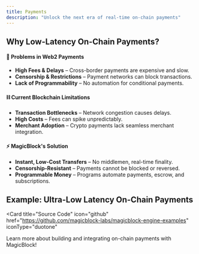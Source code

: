 ```yaml
---
title: Payments
description: "Unlock the next era of real-time on-chain payments"
---
```


## Why Low-Latency On-Chain Payments?

#### 🔴 Problems in Web2 Payments

- **High Fees & Delays** – Cross-border payments are expensive and slow.
- **Censorship & Restrictions** – Payment networks can block transactions.
- **Lack of Programmability** – No automation for conditional payments.

#### ⛓️ Current Blockchain Limitations

- **Transaction Bottlenecks** – Network congestion causes delays.
- **High Costs** – Fees can spike unpredictably.
- **Merchant Adoption** – Crypto payments lack seamless merchant integration.

#### ⚡ MagicBlock's Solution

- **Instant, Low-Cost Transfers** – No middlemen, real-time finality.
- **Censorship-Resistant** – Payments cannot be blocked or reversed.
- **Programmable Money** – Programs automate payments, escrow, and subscriptions.

## Example: Ultra-Low Latency On-Chain Payments

<Card
  title="Source Code"
  icon="github"
  href="https://github.com/magicblock-labs/magicblock-engine-examples"
  iconType="duotone"
>
  Learn more about building and integrating on-chain payments with MagicBlock!
</Card>
